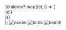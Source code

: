   <div
    {...props}
    className={`flex items-center x-gap-3 rounded-lg snap-x snap-mandatory overflow-x-scroll max-w-200 mx-auto border border-neutral-400 ${className}`}
    aria-roledescription="carousel"
  >
    {children?.map((el, i) => (
      <div
        className="snap-center flex-shrink-0 min-w-120 max-w-200"
        role="tabpanel"
        aria-roledescription="slide"
        aria-label={`${i + 1} of ${children.length}`}
      >
        {el}
      </div>
    ))}
  </div>
);

<SnapSlider>
  <img src="https://images.unsplash.com/photo-1604999565976-8913ad2ddb7c?ixlib=rb-1.2.1&ixid=MnwxMjA3fDB8MHxwaG90by1wYWdlfHx8fGVufDB8fHx8&auto=format&fit=crop&w=500&h=250&q=80" alt="ocean" />
  <img src="https://images.unsplash.com/photo-1471922694854-ff1b63b20054?ixlib=rb-1.2.1&ixid=MnwxMjA3fDB8MHxwaG90by1wYWdlfHx8fGVufDB8fHx8&auto=format&fit=crop&w=500&h=250&q=80" alt="birds" />
  <img src="https://images.unsplash.com/photo-1622890806166-111d7f6c7c97?ixlib=rb-1.2.1&ixid=MnwxMjA3fDB8MHxwaG90by1wYWdlfHx8fGVufDB8fHx8&auto=format&fit=crop&w=500&h=250&q=80" alt="beach" />
</SnapSlider>
